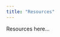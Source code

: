 ```yaml
---
title: "Resources"
---
```


Resources here...

<!-- --- -->
<!-- #### Contact -->

<!-- pamela dot fuhrmeister at uni hyphen potsdam dot de   -->
<!-- pamfuhrmeister at gmail dot com -->
